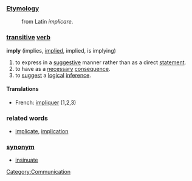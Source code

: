 ===[[Etymology]]===
:from Latin ''implicare''.

===[[transitive]] [[verb]]===
'''imply''' (implies, [[implied]], implied, is implying)
#to express in a [[suggestive]] manner rather than as a direct [[statement]].
#to have as a [[necessary]] [[consequence]].
#to [[suggest]] a [[logical]] [[inference]].

====Translations====
*French: [[impliquer]] (1,2,3)

===related words===
*[[implicate]], [[implication]]
===[[synonym]]===
*[[insinuate]]

[[Category:Communication]]
